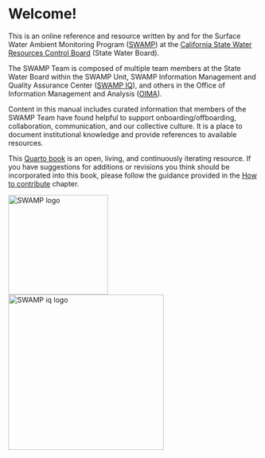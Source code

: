 # Welcome! {.unnumbered}

This is an online reference and resource written by and for the Surface Water Ambient Monitoring Program ([SWAMP](https://www.waterboards.ca.gov/water_issues/programs/swamp/)) at the [California State Water Resources Control Board](https://www.waterboards.ca.gov/) (State Water Board).

The SWAMP Team is composed of multiple team members at the State Water Board within the SWAMP Unit, SWAMP Information Management and Quality Assurance Center ([SWAMP IQ](https://www.waterboards.ca.gov/water_issues/programs/swamp/swamp_iq/)), and others in the Office of Information Management and Analysis ([OIMA](https://www.waterboards.ca.gov/resources/oima/)).

Content in this manual includes curated information that members of the SWAMP Team have found helpful to support onboarding/offboarding, collaboration, communication, and our collective culture. It is a place to document institutional knowledge and provide references to available resources.

This [Quarto book](https://quarto.org/docs/books) is an open, living, and continuously iterating resource. If you have suggestions for additions or revisions you think should be incorporated into this book, please follow the guidance provided in the [How to contribute](https://cawaterboarddatacenter.github.io/swamp-manual/contribute.html) chapter.

![SWAMP logo](images/swamp-logo.jpg){width="200"} ![SWAMP iq logo](images/swamp-iq-logo.jpg){width="312"}
